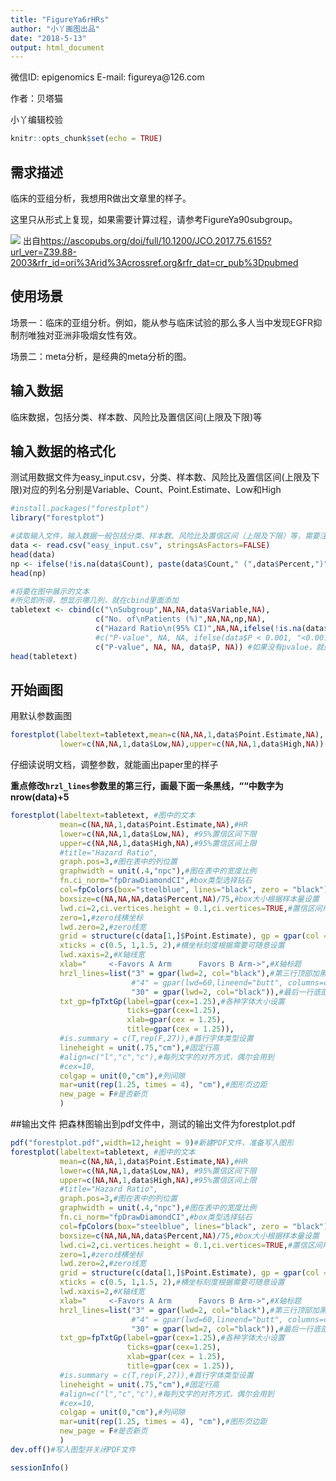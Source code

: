 ```yaml
---
title: "FigureYa6rHRs"
author: "小丫画图出品"
date: "2018-5-13"
output: html_document
---
```

微信ID: epigenomics  E-mail: figureya@126.com

作者：贝塔猫

小丫编辑校验

```r
knitr::opts_chunk$set(echo = TRUE)
```

## 需求描述
临床的亚组分析，我想用R做出文章里的样子。

这里只从形式上复现，如果需要计算过程，请参考FigureYa90subgroup。

![](example.png)
出自<https://ascopubs.org/doi/full/10.1200/JCO.2017.75.6155?url_ver=Z39.88-2003&rfr_id=ori%3Arid%3Acrossref.org&rfr_dat=cr_pub%3Dpubmed>

## 使用场景
场景一：临床的亚组分析。例如，能从参与临床试验的那么多人当中发现EGFR抑制剂唯独对亚洲非吸烟女性有效。

场景二：meta分析，是经典的meta分析的图。

## 输入数据
临床数据，包括分类、样本数、风险比及置信区间(上限及下限)等

## 输入数据的格式化
测试用数据文件为easy_input.csv，分类、样本数、风险比及置信区间(上限及下限)对应的列名分别是Variable、Count、Point.Estimate、Low和High

```r
#install.packages("forestplot")
library("forestplot")

#读取输入文件，输入数据一般包括分类、样本数、风险比及置信区间（上限及下限）等，需要注意的是输入文件的布局(包括文字缩进)将展示在最后结果中，所见即所得。
data <- read.csv("easy_input.csv", stringsAsFactors=FALSE)
head(data)
np <- ifelse(!is.na(data$Count), paste(data$Count," (",data$Percent,")",sep=""), NA)#合并count和percent，这一步非必要
head(np)

#将要在图中展示的文本
#所见即所得，想显示哪几列，就在cbind里面添加
tabletext <- cbind(c("\nSubgroup",NA,NA,data$Variable,NA),
                   c("No. of\nPatients (%)",NA,NA,np,NA),
                   c("Hazard Ratio\n(95% CI)",NA,NA,ifelse(!is.na(data$Count), paste(format(data$Point.Estimate,nsmall=2)," (",format(data$Low,nsmall = 2)," to ",format(data$High,nsmall = 2),")",sep=""), NA),NA),
                   #c("P-value", NA, NA, ifelse(data$P < 0.001, "<0.001", round(data$P,3)), NA))
                   c("P-value", NA, NA, data$P, NA)) #如果没有pvalue，就删掉这行 
head(tabletext)
```

## 开始画图
用默认参数画图
```r
forestplot(labeltext=tabletext,mean=c(NA,NA,1,data$Point.Estimate,NA),
           lower=c(NA,NA,1,data$Low,NA),upper=c(NA,NA,1,data$High,NA))
```

仔细读说明文档，调整参数，就能画出paper里的样子

**重点修改`hrzl_lines`参数里的第三行，画最下面一条黑线，""中数字为nrow(data)+5**

```r
forestplot(labeltext=tabletext, #图中的文本
           mean=c(NA,NA,1,data$Point.Estimate,NA),#HR
           lower=c(NA,NA,1,data$Low,NA), #95%置信区间下限
           upper=c(NA,NA,1,data$High,NA),#95%置信区间上限
           #title="Hazard Ratio",
           graph.pos=3,#图在表中的列位置
           graphwidth = unit(.4,"npc"),#图在表中的宽度比例
           fn.ci_norm="fpDrawDiamondCI",#box类型选择钻石
           col=fpColors(box="steelblue", lines="black", zero = "black"),#box颜色
           boxsize=c(NA,NA,NA,data$Percent,NA)/75,#box大小根据样本量设置
           lwd.ci=2,ci.vertices.height = 0.1,ci.vertices=TRUE,#置信区间用线宽、高、型
           zero=1,#zero线横坐标
           lwd.zero=2,#zero线宽
           grid = structure(c(data[1,]$Point.Estimate), gp = gpar(col = "black", lty=2,lwd=2)),#虚线(可多条)及其横坐标、颜色、线宽
           xticks = c(0.5, 1,1.5, 2),#横坐标刻度根据需要可随意设置
           lwd.xaxis=2,#X轴线宽
           xlab="     <-Favors A Arm      Favors B Arm->",#X轴标题
           hrzl_lines=list("3" = gpar(lwd=2, col="black"),#第三行顶部加黑线，引号内数字标记行位置
                           #"4" = gpar(lwd=60,lineend="butt", columns=c(1:4), col="#99999922"),#加阴影，弱项不建议使用
                           "30" = gpar(lwd=2, col="black")),#最后一行底部加黑线,""中数字为nrow(data)+5
           txt_gp=fpTxtGp(label=gpar(cex=1.25),#各种字体大小设置
                          ticks=gpar(cex=1.25),
                          xlab=gpar(cex = 1.25),
                          title=gpar(cex = 1.25)),
           #is.summary = c(T,rep(F,27)),#首行字体类型设置
           lineheight = unit(.75,"cm"),#固定行高
           #align=c("l","c","c"),#每列文字的对齐方式，偶尔会用到
           #cex=10,
           colgap = unit(0,"cm"),#列间隙
           mar=unit(rep(1.25, times = 4), "cm"),#图形页边距
           new_page = F#是否新页
           )
```

##输出文件
把森林图输出到pdf文件中，测试的输出文件为forestplot.pdf
```r
pdf("forestplot.pdf",width=12,height = 9)#新建PDF文件，准备写入图形
forestplot(labeltext=tabletext, #图中的文本
           mean=c(NA,NA,1,data$Point.Estimate,NA),#HR
           lower=c(NA,NA,1,data$Low,NA), #95%置信区间下限
           upper=c(NA,NA,1,data$High,NA),#95%置信区间上限
           #title="Hazard Ratio",
           graph.pos=3,#图在表中的列位置
           graphwidth = unit(.4,"npc"),#图在表中的宽度比例
           fn.ci_norm="fpDrawDiamondCI",#box类型选择钻石
           col=fpColors(box="steelblue", lines="black", zero = "black"),#box颜色
           boxsize=c(NA,NA,NA,data$Percent,NA)/75,#box大小根据样本量设置
           lwd.ci=2,ci.vertices.height = 0.1,ci.vertices=TRUE,#置信区间用线宽、高、型
           zero=1,#zero线横坐标
           lwd.zero=2,#zero线宽
           grid = structure(c(data[1,]$Point.Estimate), gp = gpar(col = "black", lty=2,lwd=2)),#虚线(可多条)及其横坐标、颜色、线宽
           xticks = c(0.5, 1,1.5, 2),#横坐标刻度根据需要可随意设置
           lwd.xaxis=2,#X轴线宽
           xlab="     <-Favors A Arm      Favors B Arm->",#X轴标题
           hrzl_lines=list("3" = gpar(lwd=2, col="black"),#第三行顶部加黑线，引号内数字标记行位置
                           #"4" = gpar(lwd=60,lineend="butt", columns=c(1:4), col="#99999922"),#加阴影，弱项不建议使用
                           "30" = gpar(lwd=2, col="black")),#最后一行底部加黑线,""中数字为nrow(data)+5
           txt_gp=fpTxtGp(label=gpar(cex=1.25),#各种字体大小设置
                          ticks=gpar(cex=1.25),
                          xlab=gpar(cex = 1.25),
                          title=gpar(cex = 1.25)),
           #is.summary = c(T,rep(F,27)),#首行字体类型设置
           lineheight = unit(.75,"cm"),#固定行高
           #align=c("l","c","c"),#每列文字的对齐方式，偶尔会用到
           #cex=10,
           colgap = unit(0,"cm"),#列间隙
           mar=unit(rep(1.25, times = 4), "cm"),#图形页边距
           new_page = F#是否新页
           )
dev.off()#写入图型并关闭PDF文件

sessionInfo()
```